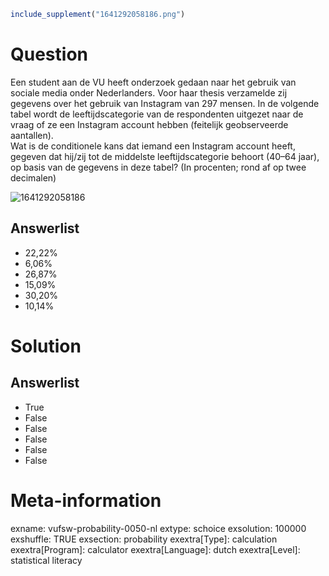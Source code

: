 ```r
include_supplement("1641292058186.png")
```

Question
========
Een student aan de VU heeft onderzoek gedaan naar het gebruik van
sociale media onder Nederlanders. Voor haar thesis verzamelde zij
gegevens over het gebruik van Instagram van 297 mensen. In de volgende
tabel wordt de leeftijdscategorie van de respondenten uitgezet naar de
vraag of ze een Instagram account hebben (feitelijk geobserveerde
aantallen).  
Wat is de conditionele kans dat iemand een Instagram account heeft,
gegeven dat hij/zij tot de middelste leeftijdscategorie behoort (40–64
jaar), op basis van de gegevens in deze tabel? (In procenten; rond af op
twee decimalen)   
  
<img src="1641292058186.png" class="fr-fic fr-dii tvcss_2"
alt="1641292058186" />

Answerlist
----------
* 22,22%
* 6,06%
* 26,87%
* 15,09%
* 30,20%
* 10,14%

Solution
========










Answerlist
----------
* True
* False
* False
* False
* False
* False

Meta-information
================
exname: vufsw-probability-0050-nl
extype: schoice
exsolution: 100000
exshuffle: TRUE
exsection: probability
exextra[Type]: calculation
exextra[Program]: calculator
exextra[Language]: dutch
exextra[Level]: statistical literacy

